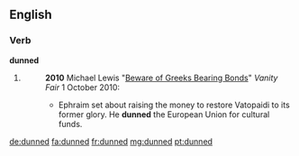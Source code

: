==English==

===Verb===
'''dunned'''

# {{past of|dun}}
#: '''2010''' Michael Lewis "[http://www.vanityfair.com/business/features/2010/10/greeks-bearing-bonds-201010 Beware of Greeks Bearing Bonds]" ''Vanity Fair'' 1 October 2010:
#:* Ephraim set about raising the money to restore Vatopaidi to its former glory. He '''dunned''' the European Union for cultural funds. 

[[de:dunned]]
[[fa:dunned]]
[[fr:dunned]]
[[mg:dunned]]
[[pt:dunned]]